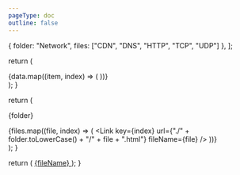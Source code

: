 ```yaml
---
pageType: doc
outline: false
---
```


  { folder: "Network", files: ["CDN", "DNS", "HTTP", "TCP", "UDP"] },
];

  return (
    <div className="app">
      {data.map((item, index) => (
        <Card key={index} folder={item.folder} files={item.files} />
      ))}
    </div>
  );
}

  return (
    <div className="card">
      <p>{folder}</p>
      <div>
        {files.map((file, index) => (
          <Link
            key={index}
            url={"./" + folder.toLowerCase() + "/" + file + ".html"}
            fileName={file}
          />
        ))}
      </div>
    </div>
  );
}

  return (
    <a className="link" href={url}>
      {fileName}
    </a>
  );
}

<App />
